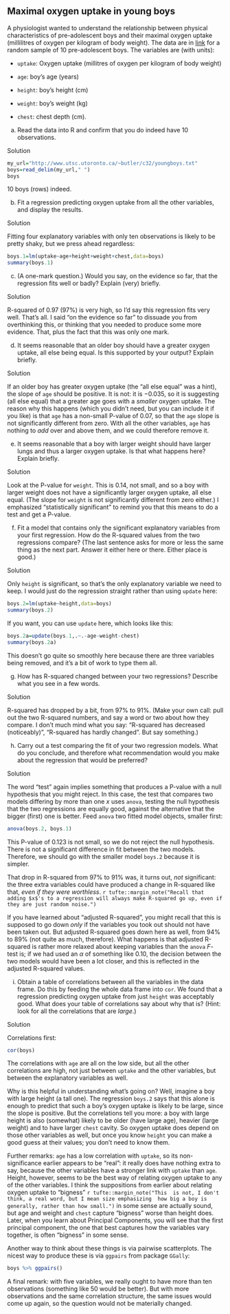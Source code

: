 ##  Maximal oxygen uptake in young boys


 A physiologist wanted to understand the relationship between
physical characteristics of pre-adolescent boys and their maximal
oxygen uptake (millilitres of oxygen per kilogram of body weight). The
data are in
[link](http://www.utsc.utoronto.ca/~butler/c32/youngboys.txt) for a
random sample of 10 pre-adolescent boys. The variables are (with
units):



* `uptake`: Oxygen uptake (millitres of oxygen per kilogram
of body weight)

* `age`: boy's age (years)

* `height`: boy's height (cm)

* `weight`: boy's weight (kg)

* `chest`: chest depth (cm).




(a) Read the data into R and confirm that you do indeed have
10 observations.


Solution


```r
my_url="http://www.utsc.utoronto.ca/~butler/c32/youngboys.txt"
boys=read_delim(my_url," ")
boys
```

         

10 boys (rows) indeed.



(b) Fit a regression predicting oxygen uptake from all the
other variables, and display the results.


Solution


Fitting four explanatory variables with only ten observations is likely to be pretty shaky, but we 
press ahead regardless:
```r
boys.1=lm(uptake~age+height+weight+chest,data=boys) 
summary(boys.1)
```

         



(c) (A one-mark question.) Would you say, on the evidence so
far, that the regression fits well or badly?  Explain (very)
briefly.


Solution


R-squared of 0.97 (97\%) is very high, so I'd say this
regression fits very well. That's all.
I said "on the evidence so far" to dissuade you from
overthinking this, or thinking that you needed to produce
some more evidence. That, plus the fact that this was only
one mark.



(d) It seems reasonable that an older boy should have a
greater oxygen uptake, all else being equal. Is this supported
by your output?  Explain briefly.


Solution


If an older boy has greater oxygen uptake (the "all else   equal" was a hint), 
the slope of `age` should be
positive. It is not: it is $-0.035$, so it is suggesting
(all else equal) that a greater age goes with a
*smaller* oxygen uptake.
The reason why this happens (which you didn't need, but
you can include it if you like) is that `age` has a
non-small P-value of 0.07, so that the `age` slope
is not significantly different from zero. With all the
other variables, `age` has nothing to *add*
over and above them, and we could therefore remove it.



(e) It seems reasonable that a boy with larger weight
should have larger lungs and thus a \emph{statistically
significantly} larger oxygen uptake. Is that what happens
here? Explain briefly.


Solution


Look at the P-value for `weight`. This is 0.14,
not small, and so a boy with larger weight does not have
a significantly larger oxygen uptake, all else
equal. (The slope for `weight` is not
significantly different from zero either.)
I emphasized "statistically significant" to remind you
that this means to do a test and get a P-value.



(f) Fit a model that contains only the significant
explanatory variables from your first regression. How do
the R-squared values from the two regressions compare?
(The last sentence asks for more or less the same thing as
the next part. Answer it either here or there. Either
place is good.)


Solution


Only `height` is significant, so that's the
only explanatory variable we need to keep. I would
just do the regression straight rather than using
`update` here:
```r
boys.2=lm(uptake~height,data=boys) 
summary(boys.2)
```

        

If you want, you can use `update` here, which looks like this:

```r
boys.2a=update(boys.1,.~.-age-weight-chest)  
summary(boys.2a)
```

 

This doesn't go quite so smoothly here because there are three
variables being removed, and it's a bit of work to type them all. 



(g) How has R-squared changed between your two
regressions? Describe what you see in a few words.


Solution


R-squared has dropped by a bit, from 97\% to 91\%. (Make your own
call: pull out the two R-squared numbers, and say a word or two about
how they compare. I don't much mind what you say: 
"R-squared has decreased (noticeably)", "R-squared has hardly changed". But say
something.)

 

(h) Carry out a test comparing the fit of your
two regression models. What do you conclude, and
therefore what recommendation would you make about the
regression that would be preferred?


Solution


The word "test" again implies something that  produces a P-value with a
null hypothesis that you might reject. In this case, the test that
compares two models differing by more than one $x$ uses
`anova`, testing the null hypothesis that the two regressions
are equally good, against the alternative that the bigger (first) one
is better. Feed `anova` two fitted model objects, smaller first:

```r
anova(boys.2, boys.1)
```

 

This P-value of 0.123 is not small, so we do not reject the null
hypothesis. There is not a significant difference in fit between the
two models. Therefore, we should go with the smaller model
`boys.2` because it is simpler. 

That drop in R-squared from 97\% to 91\% was, it turns out, *not*
significant: the three extra variables
could have produced a change in R-squared like that, 
*even if  they were worthless*.
`r tufte::margin_note("Recall that adding $x$'s to a regression will always make R-squared go up, even if they are just random noise.")`

If you have learned about "adjusted R-squared", you might recall
that this is supposed to go down *only* if the variables you took
out should not have been taken out. But adjusted R-squared goes down
here as well, from 94\% to 89\% (not quite as much, therefore). What
happens is that adjusted R-squared is rather more relaxed about
keeping variables than the `anova` $F$-test is; if we had used
an $\alpha$ of something like 0.10, the decision between the two
models would have been a lot closer, and this is reflected in the
adjusted R-squared values.



(i) Obtain a table of correlations between all
the variables in the data frame. Do this by feeding
the whole data frame into `cor`. 
We found that a regression predicting oxygen uptake
from just `height` was acceptably good. What
does your table of correlations say about why that
is? (Hint: look for all the correlations that are
*large*.) 


Solution


Correlations first:

```r
cor(boys)
```

 
The correlations with `age` are all on the low side, but all
the other correlations are high, not just between `uptake` and the
other variables, but between the explanatory variables as well.

Why is this helpful in understanding what's going on? Well, imagine a
boy with large height (a tall one). The regression `boys.2`
says that this alone is enough to predict that such a boy's oxygen
uptake is likely to be large, since the slope is positive. But the
correlations tell you more: a boy with large height is also (somewhat)
likely to be older (have large age), heavier (large weight) and to have
larger `chest` cavity. So oxygen uptake does depend on those other
variables as well, but once you know `height` you can make a
good guess at their values; you don't need to know them.

Further remarks: `age` has a low correlation with
`uptake`, so its non-significance earlier appears to be
"real": it really does have nothing extra to say, because the other
variables have a stronger link with `uptake` than
`age`. Height, however, seems to be the best way of relating
oxygen uptake to any of the other variables. I think the suppositions
from earlier about relating oxygen uptake to "bigness"
`r tufte::margin_note("This  is not, I don't think, a real word, but I mean size emphasizing  how big a boy is generally, rather than how small.")` in some sense
are actually sound, but age and weight and `chest` capture
"bigness" worse than height does. Later, when you learn about
Principal Components, you will see that the first principal component,
the one that best captures how the variables vary together, is often
"bigness" in some sense.

Another way to think about these things is via pairwise
scatterplots. The nicest way to produce these is via `ggpairs`
from package `GGally`:

```r
boys %>% ggpairs()
```

 

A final remark: with five variables, we really ought to have more than
ten observations (something like 50 would be better). But with more
observations and the same correlation structure, the same issues would
come up again, so the question would not be materially changed.


 

